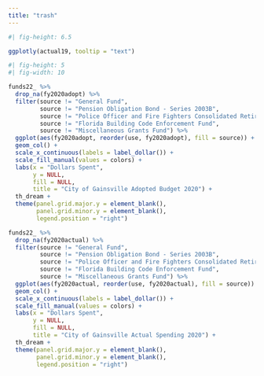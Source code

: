 ```yaml
---
title: "trash"
---
```


``` r
#| fig-height: 6.5

ggplotly(actual19, tooltip = "text") 

```


```r
#| fig-height: 5
#| fig-width: 10

funds22_ %>% 
  drop_na(fy2020adopt) %>% 
  filter(source != "General Fund",
         source != "Pension Obligation Bond - Series 2003B",
         source != "Police Officer and Fire Fighters Consolidated Retirement Fund",
         source != "Florida Building Code Enforcement Fund",
         source != "Miscellaneous Grants Fund") %>%
  ggplot(aes(fy2020adopt, reorder(use, fy2020adopt), fill = source)) +
  geom_col() +
  scale_x_continuous(labels = label_dollar()) +
  scale_fill_manual(values = colors) +
  labs(x = "Dollars Spent",
       y = NULL,
       fill = NULL,
       title = "City of Gainsville Adopted Budget 2020") +
  th_dream +
  theme(panel.grid.major.y = element_blank(),
        panel.grid.minor.y = element_blank(),
        legend.position = "right")

funds22_ %>% 
  drop_na(fy2020actual) %>% 
  filter(source != "General Fund",
         source != "Pension Obligation Bond - Series 2003B",
         source != "Police Officer and Fire Fighters Consolidated Retirement Fund",
         source != "Florida Building Code Enforcement Fund",
         source != "Miscellaneous Grants Fund") %>%
  ggplot(aes(fy2020actual, reorder(use, fy2020actual), fill = source)) +
  geom_col() +
  scale_x_continuous(labels = label_dollar()) +
  scale_fill_manual(values = colors) +
  labs(x = "Dollars Spent",
       y = NULL,
       fill = NULL,
       title = "City of Gainsville Actual Spending 2020") +
  th_dream +
  theme(panel.grid.major.y = element_blank(),
        panel.grid.minor.y = element_blank(),
        legend.position = "right")

```



